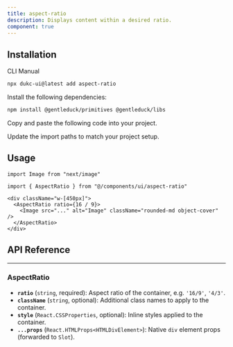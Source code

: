 ```yaml
---
title: aspect-ratio
description: Displays content within a desired ratio.
component: true
---
```


<ComponentPreview
  name="aspect-ratio-1"
  title="Aspect Ratio"
  description="A component that displays an image with a 16:9 aspect ratio."
/>

## Installation

<Tabs defaultValue="cli">

<TabsList>
  <TabsTrigger value="cli">CLI</TabsTrigger>
  <TabsTrigger value="manual">Manual</TabsTrigger>
</TabsList>
<TabsContent value="cli">

```bash
npx dukc-ui@latest add aspect-ratio
```

</TabsContent>

<TabsContent value="manual">

<Steps>

<Step>Install the following dependencies:</Step>

```bash
npm install @gentleduck/primitives @gentleduck/libs
```

<Step>Copy and paste the following code into your project.</Step>

<ComponentSource name="aspect-ratio" />

<Step>Update the import paths to match your project setup.</Step>

</Steps>

</TabsContent>

</Tabs>

## Usage

```tsx
import Image from "next/image"

import { AspectRatio } from "@/components/ui/aspect-ratio"
```

```tsx
<div className="w-[450px]">
  <AspectRatio ratio={16 / 9}>
    <Image src="..." alt="Image" className="rounded-md object-cover" />
  </AspectRatio>
</div>
```

## API Reference

---

### **AspectRatio**

* **`ratio`** (`string`, required): Aspect ratio of the container, e.g. `'16/9'`, `'4/3'`.
* **`className`** (`string`, optional): Additional class names to apply to the container.
* **`style`** (`React.CSSProperties`, optional): Inline styles applied to the container.
* **`...props`** (`React.HTMLProps<HTMLDivElement>`): Native `div` element props (forwarded to `Slot`).


